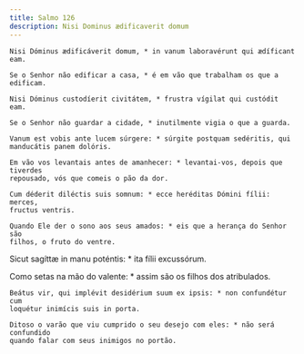 ```yaml
---
title: Salmo 126
description: Nisi Dominus ædificaverit domum
---
```


<div class="side-by-side not-content">

    Nisi Dóminus ædificáverit domum, * in vanum laboravérunt qui ædíficant eam.

    Se o Senhor não edificar a casa, * é em vão que trabalham os que a edificam.

    Nisi Dóminus custodíerit civitátem, * frustra vígilat qui custódit eam.

    Se o Senhor não guardar a cidade, * inutilmente vigia o que a guarda.

    Vanum est vobis ante lucem súrgere: * súrgite postquam sedéritis, qui
    manducátis panem dolóris.

    Em vão vos levantais antes de amanhecer: * levantai-vos, depois que tiverdes
    repousado, vós que comeis o pão da dor.

    Cum déderit diléctis suis somnum: * ecce heréditas Dómini fílii: merces,
    fructus ventris.

    Quando Ele der o sono aos seus amados: * eis que a herança do Senhor são
    filhos, o fruto do ventre.
  </span>

Sicut sagíttæ in manu poténtis: * ita fílii excussórum.

  <span>
    Como setas na mão do valente: * assim são os filhos dos atribulados.

    Beátus vir, qui implévit desidérium suum ex ipsis: * non confundétur cum
    loquétur inimícis suis in porta.

    Ditoso o varão que viu cumprido o seu desejo com eles: * não será confundido
    quando falar com seus inimigos no portão.

</div>
